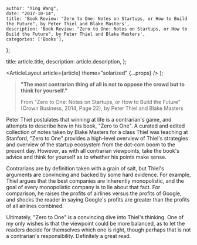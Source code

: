 
    author: "Ying Wang",
    date: "2017-10-14",
    title: 'Book Review: "Zero to One: Notes on Startups, or How to Build the Future", by Peter Thiel and Blake Masters',
    description: 'Book Review: "Zero to One: Notes on Startups, or How to Build the Future", by Peter Thiel and Blake Masters',
    categories: ['Books'],
};

  title: article.title,
  description: article.description,
};

  <ArticleLayout article={article} theme="solarized" {...props} />
);

> **"The most contrarian thing of all is not to oppose the crowd but to think for yourself."**
>
> From "Zero to One: Notes on Startups, or How to Build the Future" (Crown Business, 2014, Page 22), by Peter Thiel and Blake Masters

Peter Thiel postulates that winning at life is a contrarian's game, and attempts to describe how in his book, "Zero to One". A curated and edited collection of notes taken by Blake Masters for a class Thiel was teaching at Stanford, "Zero to One" provides a high-level overview of Thiel's strategies and overview of the startup ecosystem from the dot-com boom to the present day. However, as with all contrarian viewpoints, take the book's advice and think for yourself as to whether his points make sense.

Contrarians are by definition taken with a grain of salt, but Thiel's arguments are convincing and backed by some hard evidence. For example, Thiel argues that the best companies are inherently monopolistic, and the goal of every monopolistic company is to lie about that fact. For comparison, he raises the profits of airlines versus the profits of Google, and shocks the reader in saying Google's profits are greater than the profits of all airlines combined.

Ultimately, "Zero to One" is a convincing dive into Thiel's thinking. One of my only wishes is that the viewpoint could be more balanced, as to let the readers decide for themselves which one is right, though perhaps that is not a contrarian's responsibility. Definitely a great read.
